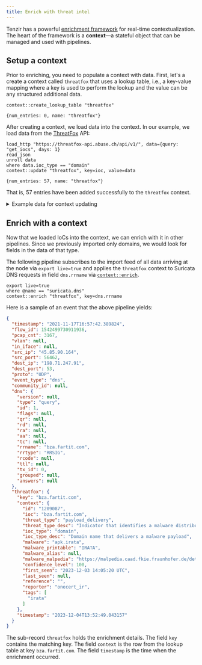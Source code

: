 ```yaml
---
title: Enrich with threat intel
---
```


Tenzir has a powerful [enrichment framework](/explanations/enrichment)
for real-time contextualization. The heart of the framework is a **context**—a
stateful object that can be managed and used with pipelines.

## Setup a context

Prior to enriching, you need to populate a context with data. First, let's a
create a context called `threatfox` that uses a lookup table, i.e., a key-value
mapping where a key is used to perform the lookup and the value can be any
structured additional data.

```tql
context::create_lookup_table "threatfox"
```

```tql
{num_entries: 0, name: "threatfox"}
```

After creating a context, we load data into the context. In our example, we load
data from the [ThreatFox](https://threatfox.abuse.ch/) API:

```tql
load_http "https://threatfox-api.abuse.ch/api/v1/", data={query: "get_iocs", days: 1}
read_json
unroll data
where data.ioc_type == "domain"
context::update "threatfox", key=ioc, value=data
```

```tql
{num_entries: 57, name: "threatfox"}
```

That is, 57 entries have been added successfully to the `threatfox` context.

<details>
<summary>Example data for context updating</summary>

If we replace
[`context::update`](/reference/operators/context/update) in the above
pipeline with `head 5`, we get output similar to the following, depending on the
current state of the API:

```json
{
  "id": "1213056",
  "ioc": "deletefateoow.pw",
  "threat_type": "botnet_cc",
  "threat_type_desc": "Indicator that identifies a botnet command&control server (C&C)",
  "ioc_type": "domain",
  "ioc_type_desc": "Domain that is used for botnet Command&control (C&C)",
  "malware": "win.lumma",
  "malware_printable": "Lumma Stealer",
  "malware_alias": "LummaC2 Stealer",
  "malware_malpedia": "https://malpedia.caad.fkie.fraunhofer.de/details/win.lumma",
  "confidence_level": 75,
  "first_seen": "2023-12-15 15:31:00 UTC",
  "last_seen": null,
  "reference": "",
  "reporter": "stoerchl",
  "tags": [
    "LummaStealer"
  ]
}
{
  "id": "1213057",
  "ioc": "perceivedomerusp.pw",
  "threat_type": "botnet_cc",
  "threat_type_desc": "Indicator that identifies a botnet command&control server (C&C)",
  "ioc_type": "domain",
  "ioc_type_desc": "Domain that is used for botnet Command&control (C&C)",
  "malware": "win.lumma",
  "malware_printable": "Lumma Stealer",
  "malware_alias": "LummaC2 Stealer",
  "malware_malpedia": "https://malpedia.caad.fkie.fraunhofer.de/details/win.lumma",
  "confidence_level": 75,
  "first_seen": "2023-12-15 15:31:00 UTC",
  "last_seen": null,
  "reference": "",
  "reporter": "stoerchl",
  "tags": [
    "LummaStealer"
  ]
}
{
  "id": "1213058",
  "ioc": "showerreigerniop.pw",
  "threat_type": "botnet_cc",
  "threat_type_desc": "Indicator that identifies a botnet command&control server (C&C)",
  "ioc_type": "domain",
  "ioc_type_desc": "Domain that is used for botnet Command&control (C&C)",
  "malware": "win.lumma",
  "malware_printable": "Lumma Stealer",
  "malware_alias": "LummaC2 Stealer",
  "malware_malpedia": "https://malpedia.caad.fkie.fraunhofer.de/details/win.lumma",
  "confidence_level": 75,
  "first_seen": "2023-12-15 15:31:00 UTC",
  "last_seen": null,
  "reference": "",
  "reporter": "stoerchl",
  "tags": [
    "LummaStealer"
  ]
}
{
  "id": "1213059",
  "ioc": "fortunedomerussea.pw",
  "threat_type": "botnet_cc",
  "threat_type_desc": "Indicator that identifies a botnet command&control server (C&C)",
  "ioc_type": "domain",
  "ioc_type_desc": "Domain that is used for botnet Command&control (C&C)",
  "malware": "win.lumma",
  "malware_printable": "Lumma Stealer",
  "malware_alias": "LummaC2 Stealer",
  "malware_malpedia": "https://malpedia.caad.fkie.fraunhofer.de/details/win.lumma",
  "confidence_level": 75,
  "first_seen": "2023-12-15 15:31:00 UTC",
  "last_seen": null,
  "reference": "",
  "reporter": "stoerchl",
  "tags": [
    "LummaStealer"
  ]
}
{
  "id": "1213060",
  "ioc": "offerdelicateros.pw",
  "threat_type": "botnet_cc",
  "threat_type_desc": "Indicator that identifies a botnet command&control server (C&C)",
  "ioc_type": "domain",
  "ioc_type_desc": "Domain that is used for botnet Command&control (C&C)",
  "malware": "win.lumma",
  "malware_printable": "Lumma Stealer",
  "malware_alias": "LummaC2 Stealer",
  "malware_malpedia": "https://malpedia.caad.fkie.fraunhofer.de/details/win.lumma",
  "confidence_level": 75,
  "first_seen": "2023-12-15 15:31:00 UTC",
  "last_seen": null,
  "reference": "",
  "reporter": "stoerchl",
  "tags": [
    "LummaStealer"
  ]
}
```

</details>

## Enrich with a context

Now that we loaded IoCs into the context, we can enrich with it in other
pipelines. Since we previously imported only domains, we would look for fields
in the data of that type.

The following pipeline subscribes to the import feed of all data arriving at the
node via `export live=true` and applies the `threatfox` context to Suricata DNS
requests in field `dns.rrname` via
[`context::enrich`](/reference/operators/context/enrich).

```tql
export live=true
where @name == "suricata.dns"
context::enrich "threatfox", key=dns.rrname
```

Here is a sample of an event that the above pipeline yields:

```json
{
  "timestamp": "2021-11-17T16:57:42.389824",
  "flow_id": 1542499730911936,
  "pcap_cnt": 3167,
  "vlan": null,
  "in_iface": null,
  "src_ip": "45.85.90.164",
  "src_port": 56462,
  "dest_ip": "198.71.247.91",
  "dest_port": 53,
  "proto": "UDP",
  "event_type": "dns",
  "community_id": null,
  "dns": {
    "version": null,
    "type": "query",
    "id": 1,
    "flags": null,
    "qr": null,
    "rd": null,
    "ra": null,
    "aa": null,
    "tc": null,
    "rrname": "bza.fartit.com",
    "rrtype": "RRSIG",
    "rcode": null,
    "ttl": null,
    "tx_id": 0,
    "grouped": null,
    "answers": null
  },
  "threatfox": {
    "key": "bza.fartit.com",
    "context": {
      "id": "1209087",
      "ioc": "bza.fartit.com",
      "threat_type": "payload_delivery",
      "threat_type_desc": "Indicator that identifies a malware distribution server (payload delivery)",
      "ioc_type": "domain",
      "ioc_type_desc": "Domain name that delivers a malware payload",
      "malware": "apk.irata",
      "malware_printable": "IRATA",
      "malware_alias": null,
      "malware_malpedia": "https://malpedia.caad.fkie.fraunhofer.de/details/apk.irata",
      "confidence_level": 100,
      "first_seen": "2023-12-03 14:05:20 UTC",
      "last_seen": null,
      "reference": "",
      "reporter": "onecert_ir",
      "tags": [
        "irata"
      ]
    },
    "timestamp": "2023-12-04T13:52:49.043157"
  }
}
```

The sub-record `threatfox` holds the enrichment details. The field `key`
contains the matching key. The field `context` is the row from the lookup table
at key `bza.fartit.com`. The field `timestamp` is the time when the enrichment
occurred.